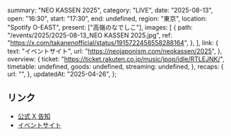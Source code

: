   summary: "NEO KASSEN 2025",
  category: "LIVE",
  date: "2025-08-13",
  open: "16:30",
  start: "17:30",
  end: undefined,
  region: "東京",
  location: "Spotify O-EAST",
  present: ["高嶺のなでしこ"],
  images: [
    {
      path: "/events/2025/2025-08-13_NEO KASSEN 2025.jpg",
      ref: "https://x.com/takanenofficial/status/1915722458558288164",
    },
  ],
  link: {
    text: "イベントサイト",
    url: "https://neojaponism.com/neokassen/2025",
  },
  overview: {
    ticket: "https://ticket.rakuten.co.jp/music/jpop/idle/RTLEJNK/",
    timetable: undefined,
    goods: undefined,
    streaming: undefined,
  },
  recaps: {
    url: "",
  },
  updatedAt: "2025-04-26",
};

## リンク

- [公式 X 告知](https://x.com/takanenofficial/status/1915722458558288164)
- [イベントサイト](https://neojaponism.com/neokassen/2025)
